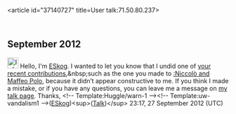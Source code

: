 <article id="37140727" title=User talk:71.50.80.237>
	<talkpage id="37140727" title="User talk:71.50.80.237">

== September 2012 ==

[[File:Information.svg|25px|alt=|link=]] Hello, I'm [[User:ESkog|ESkog]]. I wanted to let you know that I undid one of [[Special:Contributions/71.50.80.237|your recent contributions]],&amp;nbsp;such as the one you made to [[:Niccolò and Maffeo Polo]], because it didn’t appear constructive to me. If you think I made a mistake, or if you have any questions, you can leave me a message on [[User_talk:ESkog|my talk page]]. Thanks, &lt;!-- Template:Huggle/warn-1 --&gt;&lt;!-- Template:uw-vandalism1 --&gt;([[User:ESkog|ESkog]])&lt;sup&gt;([[User talk:ESkog|Talk]])&lt;/sup&gt; 23:17, 27 September 2012 (UTC)
	</talkpage>
</article>